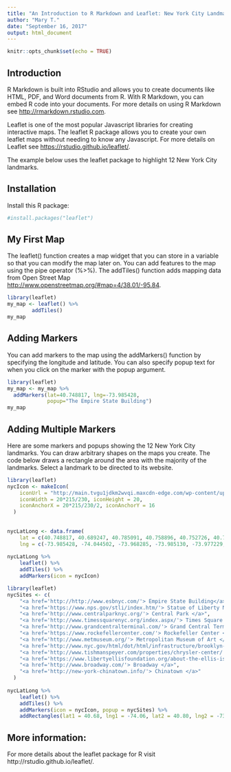 ---
title: "An Introduction to R Markdown and Leaflet: New York City Landmarks"
author: "Mary T."
date: "September 16, 2017"
output: html_document
---

```{r setup, include=FALSE}
knitr::opts_chunk$set(echo = TRUE)
```

## Introduction
R Markdown is built into RStudio and allows you to create documents like HTML, PDF, and Word documents from R. With R Markdown, you can embed R code into your documents. For more details on using R Markdown see <http://rmarkdown.rstudio.com>.

Leaflet is one of the most popular Javascript libraries for creating interactive maps. The leaflet R package allows you to create your own leaflet maps without needing to know any Javascript. For more details on Leaflet see <https://rstudio.github.io/leaflet/>.

The example below uses the leaflet package to highlight 12 New York City landmarks.

## Installation
Install this R package:

```{r}
#install.packages("leaflet")

```


## My First Map
The leaflet() function creates a map widget that you can store in a variable so that you can modify the map later on. You can add features to the map using the pipe operator (%>%). The addTiles() function adds mapping data from Open Street Map <http://www.openstreetmap.org/#map=4/38.01/-95.84>.

```{r}
library(leaflet)
my_map <- leaflet() %>% 
        addTiles()
my_map

```

## Adding Markers
You can add markers to the map using the addMarkers() function by specifying the longitude and latitude. You can also specify popup text for when you click on the marker with the popup argument.

```{r}
library(leaflet)
my_map <- my_map %>%
  addMarkers(lat=40.748817, lng=-73.985428, 
             popup="The Empire State Building")
my_map
```

## Adding Multiple Markers
Here are some markers and popups showing the 12 New York City landmarks. You can draw arbitrary shapes on the maps you create. The code below draws a rectangle around the area with the majority of the landmarks.
Select a landmark to be directed to its website.

```{r, results='hide'}
library(leaflet)
nycIcon <- makeIcon(
    iconUrl = "http://main.tvgu1jdkm2wvqi.maxcdn-edge.com/wp-content/uploads/2016/SLH/mlb_primary/new_york_yankees_1915-1946.png",
    iconWidth = 20*215/230, iconHeight = 20,
    iconAnchorX = 20*215/230/2, iconAnchorY = 16
  )
  
  
nycLatLong <- data.frame(
    lat = c(40.748817, 40.689247, 40.785091, 40.758896, 40.752726, 40.75874, 40.779166, 40.706086, 40.75165, 40.699475, 41.111547, 40.715751),
    lng = c(-73.985428, -74.044502, -73.968285, -73.985130, -73.977229, -73.978674, -73.962928, -73.996864, -73.975353, -74.039559, -73.858381, -73.997031))
  
nycLatLong %>% 
    leaflet() %>%
    addTiles() %>%
    addMarkers(icon = nycIcon)

```

```{r}
library(leaflet)
nycSites <- c(
    "<a href='http://http://www.esbnyc.com/'> Empire State Building</a>",
    "<a href='https://www.nps.gov/stli/index.htm/'> Statue of Liberty National Monument</a>",
    "<a href='http://www.centralparknyc.org/'> Central Park </a>",
    "<a href='http://www.timessquarenyc.org/index.aspx/'> Times Square </a>",
    "<a href='http://www.grandcentralterminal.com/'> Grand Central Terminal </a>",
    "<a href='https://www.rockefellercenter.com/'> Rockefeller Center </a>",
    "<a href='http://www.metmuseum.org/'> Metropolitan Museum of Art </a>",
    "<a href='http://www.nyc.gov/html/dot/html/infrastructure/brooklyn-bridge.shtml/'> Brooklyn Bridge </a>",
    "<a href='http://www.tishmanspeyer.com/properties/chrysler-center/'> Chrysler Building </a>",
    "<a href='https://www.libertyellisfoundation.org/about-the-ellis-island/'> Ellis Island </a>",
    "<a href='http://www.broadway.com/'> Broadway </a>",
    "<a href='http://new-york-chinatown.info/'> Chinatown </a>"
  )
  
nycLatLong %>% 
    leaflet() %>%
    addTiles() %>%
    addMarkers(icon = nycIcon, popup = nycSites) %>%
    addRectangles(lat1 = 40.68, lng1 = -74.06, lat2 = 40.80, lng2 = -73.94)

```



## More information:
For more details about the leaflet package for R visit http://rstudio.github.io/leaflet/.

